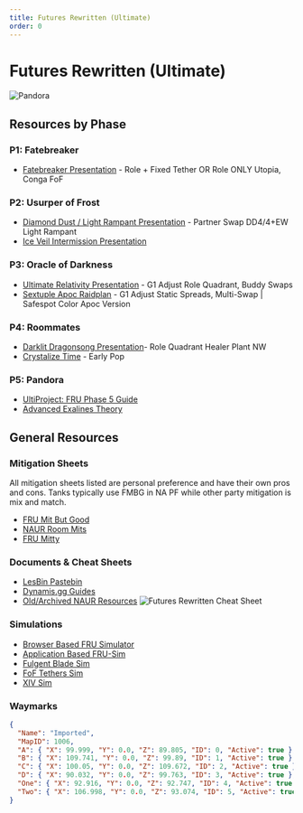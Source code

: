 ```yaml
---
title: Futures Rewritten (Ultimate)
order: 0
---
```


# Futures Rewritten (Ultimate)

![Pandora](/images/thumbnails/ultimate/Pandora.png)

## Resources by Phase

### P1: Fatebreaker
- [Fatebreaker Presentation](https://tinyurl.com/lesbin-p1) - Role + Fixed Tether OR Role ONLY Utopia, Conga FoF

### P2: Usurper of Frost
- [Diamond Dust / Light Rampant Presentation](https://tinyurl.com/lesbin-p2) - Partner Swap DD4/4+EW Light Rampant
- [Ice Veil Intermission Presentation](https://tinyurl.com/lesbin-intermission)

### P3: Oracle of Darkness
- [Ultimate Relativity Presentation](https://tinyurl.com/lesbin-ur) - G1 Adjust Role Quadrant, Buddy Swaps
- [Sextuple Apoc Raidplan](https://raidplan.io/plan/gU44027CtpmKs-sC) - G1 Adjust Static Spreads, Multi-Swap | Safespot Color Apoc Version

### P4: Roommates
- [Darklit Dragonsong Presentation](https://tinyurl.com/lesbin-darklit)- Role Quadrant Healer Plant NW
- [Crystalize Time](https://tinyurl.com/lesbin-ct) - Early Pop

### P5: Pandora
- [UltiProject: FRU Phase 5 Guide](https://slides.com/ultiproject/frup5/scroll)
- [Advanced Exalines Theory](https://docs.google.com/document/d/1tJ0ANAgAwSqM1Ytc1eyRaal-ewbkGcdHmrup6sO0078/edit?tab=t.0#heading=h.kyvt2kb6brld)

## General Resources

### Mitigation Sheets

All mitigation sheets listed are personal preference and have their own pros and cons.
Tanks typically use FMBG in NA PF while other party mitigation is mix and match.

- [FRU Mit But Good](http://mit.lesb.in/)
- [NAUR Room Mits](https://tinyurl.com/NAUR-Room-Mits)
- [FRU Mitty](https://tinyurl.com/frumitty)

### Documents & Cheat Sheets 

- [LesBin Pastebin](https://pastebin.com/ue7w9jJH)
- [Dynamis.gg Guides](https://dynamis.gg/fru/)
- [Old/Archived NAUR Resources](https://pastebin.com/Gd8satrK)
![Futures Rewritten Cheat Sheet](/images/ultimates/fru/fru_cheatsheet.png)

### Simulations

- [Browser Based FRU Simulator](https://skyeraf.itch.io/solo-fru-simulator)
- [Application Based FRU-Sim](https://github.com/WCGH/FRU-Sim)
- [Fulgent Blade Sim](https://mathranger101.itch.io/fru-fulgent-blade-sim)
- [FoF Tethers Sim](https://cupnoodle.moe/fru/fof/)
- [XIV Sim](https://www.xivsim.com/fru/)

### Waymarks

```json
{
  "Name": "Imported",
  "MapID": 1006,
  "A": { "X": 99.999, "Y": 0.0, "Z": 89.805, "ID": 0, "Active": true },
  "B": { "X": 109.741, "Y": 0.0, "Z": 99.89, "ID": 1, "Active": true },
  "C": { "X": 100.05, "Y": 0.0, "Z": 109.672, "ID": 2, "Active": true },
  "D": { "X": 90.032, "Y": 0.0, "Z": 99.763, "ID": 3, "Active": true },
  "One": { "X": 92.916, "Y": 0.0, "Z": 92.747, "ID": 4, "Active": true },
  "Two": { "X": 106.998, "Y": 0.0, "Z": 93.074, "ID": 5, "Active": true }
}
```
